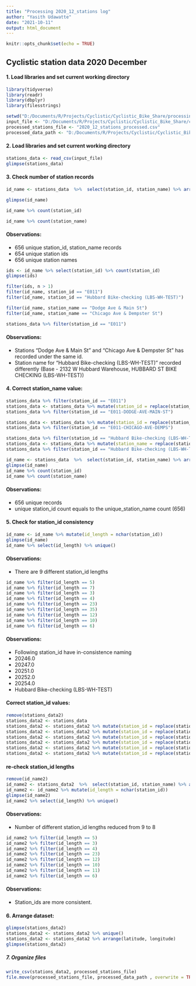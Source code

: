 ---
title: "Processing 2020_12_stations log"
author: "Yasith Udawatte"
date: "2021-10-11"
output: html_document
---

```{r setup, include=FALSE}
knitr::opts_chunk$set(echo = TRUE)
```

## Cyclistic station data 2020 December

#### 1. Load libraries and set current working directory
```{r cars}
library(tidyverse)
library(readr)
library(dbplyr)
library(filesstrings)

setwd("D:/Documents/R/Projects/Cyclistic/Cyclistic_Bike_Share/processing_data")
input_file <- "D:/Documents/R/Projects/Cyclistic/Cyclistic_Bike_Share/cleaning_data/cleaned_data/cleaned_station_data/2020_12_stations.csv"
processed_stations_file <- "2020_12_stations_processed.csv"
processed_data_path <- "D:/Documents/R/Projects/Cyclistic/Cyclistic_Bike_Share/processing_data/processed_data/processed_stations_data"
```

#### 2. Load libraries and set current working directory
```{r}
stations_data <- read_csv(input_file)
glimpse(stations_data)
```
#### 3. Check number of station records
```{r}
id_name <- stations_data  %>%  select(station_id, station_name) %>% arrange(station_id) %>% unique()

glimpse(id_name)

id_name %>% count(station_id)

id_name %>% count(station_name)
```
#### Observations:
* 656 unique station_id, station_name records
* 654 unique station ids
* 656 unique station names

```{r}
ids <- id_name %>% select(station_id) %>% count(station_id)
glimpse(ids)

filter(ids, n > 1)
filter(id_name, station_id == "E011")
filter(id_name, station_id == "Hubbard Bike-checking (LBS-WH-TEST)")

filter(id_name, station_name == "Dodge Ave & Main St")
filter(id_name, station_name == "Chicago Ave & Dempster St")

stations_data %>% filter(station_id == "E011")
```
#### Observations:
* Stations "Dodge Ave & Main St" and "Chicago Ave & Dempster St" has recorded under the same id.
* Station name for "Hubbard Bike-checking (LBS-WH-TEST)" recorded differently (Base - 2132 W Hubbard Warehouse, HUBBARD ST BIKE CHECKING (LBS-WH-TEST))

#### 4. Correct station_name value:
```{r}
stations_data %>% filter(station_id == "E011")
stations_data <- stations_data %>% mutate(station_id = replace(station_id, station_name == "Dodge Ave & Main St", "E011-DODGE-AVE-MAIN-STR"))
stations_data %>% filter(station_id == "E011-DODGE-AVE-MAIN-ST")

stations_data <- stations_data %>% mutate(station_id = replace(station_id, station_name == "Chicago Ave & Dempster St", "E011-CHICAGO-AVE-DEMPST"))
stations_data %>% filter(station_id == "E011-CHICAGO-AVE-DEMPS")

stations_data %>% filter(station_id == "Hubbard Bike-checking (LBS-WH-TEST)")
stations_data <- stations_data %>% mutate(station_name = replace(station_name, station_name == "HUBBARD ST BIKE CHECKING (LBS-WH-TEST)", "Base - 2132 W Hubbard Warehouse"))
stations_data %>% filter(station_id == "Hubbard Bike-checking (LBS-WH-TEST)")

id_name <- stations_data  %>%  select(station_id, station_name) %>% arrange(station_id) %>% unique()
glimpse(id_name)
id_name %>% count(station_id)
id_name %>% count(station_name)
```
#### Observations:
* 656 unique records
* unique station_id count equals to the unique_station_name count (656)

#### 5. Check for station_id consistency
```{r}
id_name <- id_name %>% mutate(id_length = nchar(station_id))
glimpse(id_name)
id_name %>% select(id_length) %>% unique()
```
#### Observations:
* There are 9 different station_id lengths

```{r}
id_name %>% filter(id_length == 5)
id_name %>% filter(id_length == 7)
id_name %>% filter(id_length == 3)
id_name %>% filter(id_length == 4)
id_name %>% filter(id_length == 23)
id_name %>% filter(id_length == 35)
id_name %>% filter(id_length == 12)
id_name %>% filter(id_length == 10)
id_name %>% filter(id_length == 6)
```
#### Observations:
* Following station_id have in-consistence naming
+ 20246.0
+ 20247.0
+ 20251.0
+ 20252.0
+ 20254.0
+ Hubbard Bike-checking (LBS-WH-TEST)

#### Correct station_id values:
```{r}
remove(stations_data2)
stations_data2 <- stations_data
stations_data2 <- stations_data2 %>% mutate(station_id = replace(station_id, station_id == "20246.0", "20246"))
stations_data2 <- stations_data2 %>% mutate(station_id = replace(station_id, station_id == "20247.0", "20247"))
stations_data2 <- stations_data2 %>% mutate(station_id = replace(station_id, station_id == "20251.0", "20251"))
stations_data2 <- stations_data2 %>% mutate(station_id = replace(station_id, station_id == "20252.0", "20252"))
stations_data2 <- stations_data2 %>% mutate(station_id = replace(station_id, station_id == "20254.0", "20254"))
stations_data2 <- stations_data2 %>% mutate(station_id = replace(station_id, station_id == "Hubbard Bike-checking (LBS-WH-TEST)", "LBS-WH-TEST"))
```

#### re-check station_id lengths
```{r}
remove(id_name2)
id_name2 <- stations_data2  %>%  select(station_id, station_name) %>% arrange(station_id) %>% unique()
id_name2 <- id_name2 %>% mutate(id_length = nchar(station_id))
glimpse(id_name2)
id_name2 %>% select(id_length) %>% unique()
```
#### Observations:
* Number of different station_id lengths reduced from 9 to 8

```{r}
id_name2 %>% filter(id_length == 5)
id_name2 %>% filter(id_length == 3)
id_name2 %>% filter(id_length == 4)
id_name2 %>% filter(id_length == 23)
id_name2 %>% filter(id_length == 12)
id_name2 %>% filter(id_length == 10)
id_name2 %>% filter(id_length == 11)
id_name2 %>% filter(id_length == 6)
```
#### Observations:
* Station_ids are more consistent.

#### 6. Arrange dataset:
```{r}
glimpse(stations_data2)
stations_data2 <- stations_data2 %>% unique()
stations_data2 <- stations_data2 %>% arrange(latitude, longitude)
glimpse(stations_data2)
```


##### 7. Organize files
```{r}
write_csv(stations_data2, processed_stations_file)
file.move(processed_stations_file, processed_data_path , overwrite = TRUE)
```